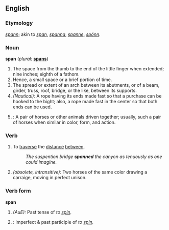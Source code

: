 ==English==

===Etymology===
{{AS.}} ''[[spann]]''; akin to {{D.}} ''[[span]]'', {{OHG.}} ''[[spanna]]'', {{G.}} ''[[spanne]]'', {{Icel.}} ''[[spönn]]''.

===Noun===
'''span'''  (''plural:'' '''[[spans]]''')
# The space from the thumb to the end of the little finger when extended; nine inches; eighth of a fathom.
# Hence, a small space or a brief portion of time.
# The spread or extent of an arch between its abutments, or of a beam, girder, truss, roof, bridge, or the like, between its supports.
# ''(Nautical):'' A rope having its ends made fast so that a purchase can be hooked to the bight; also, a rope made fast in the center so that both ends can be used.
# {{obsolete}}: A pair of horses or other animals driven together; usually, such a pair of horses when similar in color, form, and action.

===Verb===
{{en-infl-reg-consonant|span||n}}
# To [[traverse]] the [[distance]] [[between]].
#:''The suspention bridge '''spanned''' the canyon as tenuously as one could imagine.''
# ''(obsolete, intransitive):'' Two horses of the same color drawing a carraige, moving in perfect unison.

===Verb form===
'''span'''
# ''(AuE):'' Past tense of ''to [[spin]].''
# {{Archaic}}: Imperfect & past participle of ''to [[spin]].''